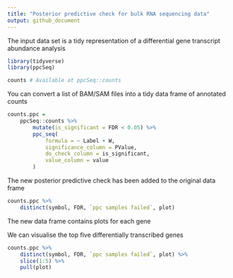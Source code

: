 ```yaml
---
title: "Posterior predictive check for bulk RNA sequencing data"
output: github_document
---
```



The input data set is a tidy representation of a differential gene transcript abundance analysis

```r
library(tidyverse)
library(ppcSeq)
```

```r
counts # Available at ppcSeq::counts

```

You can convert a list of BAM/SAM files into a tidy data frame of annotated counts

```r
counts.ppc = 
	ppcSeq::counts %>% 
		mutate(is_significant = FDR < 0.05) %>% 
		ppc_seq(
			formula = ~ Label + W, 
			significance_column = PValue, 
			do_check_column = is_significant, 
			value_column = value
		)
```

The new posterior predictive check has been added to the original data frame

```r
counts.ppc %>% 
	distinct(symbol, FDR, `ppc samples failed`, plot)

```

The new data frame contains plots for each gene

We can visualise the top five differentially transcribed genes

```r
counts.ppc %>% 
	distinct(symbol, FDR, `ppc samples failed`, plot) %>%
	slice(1:5) %>%
	pull(plot) 

```
